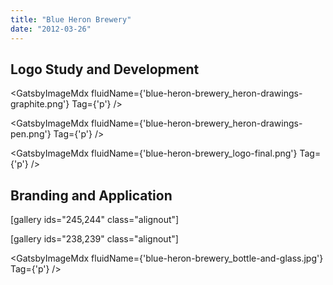 ```yaml
---
title: "Blue Heron Brewery"
date: "2012-03-26"
---
```



## Logo Study and Development

<GatsbyImageMdx fluidName={'blue-heron-brewery_heron-drawings-graphite.png'} Tag={'p'} />

<GatsbyImageMdx fluidName={'blue-heron-brewery_heron-drawings-pen.png'} Tag={'p'} />

<GatsbyImageMdx fluidName={'blue-heron-brewery_logo-final.png'} Tag={'p'} />

## Branding and Application

\[gallery ids="245,244" class="alignout"\]

\[gallery ids="238,239" class="alignout"\]

<GatsbyImageMdx fluidName={'blue-heron-brewery_bottle-and-glass.jpg'} Tag={'p'} />
